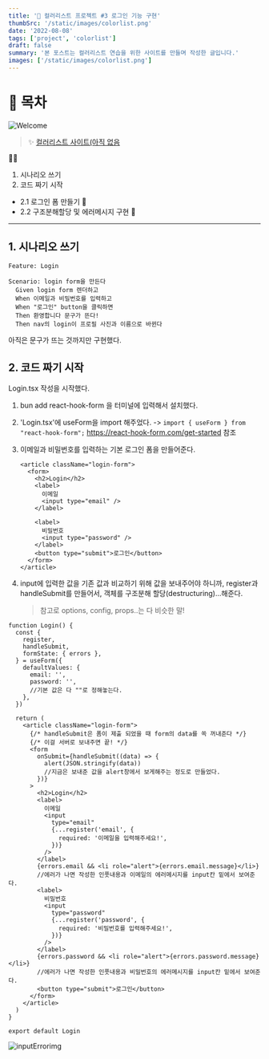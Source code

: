 ```yaml
---
title: '🎉 컬러리스트 프로젝트 #3 로그인 기능 구현'
thumbSrc: '/static/images/colorlist.png'
date: '2022-08-08'
tags: ['project', 'colorlist']
draft: false
summary: '본 포스트는 컬러리스트 연습을 위한 사이트를 만들며 작성한 글입니다.'
images: ['/static/images/colorlist.png']
---
```


# 📌 목차

![Welcome](/static/images/colorlist.png)

> ✨ [컬러리스트 사이트(아직 없음](https://www.)

💁🏻

1. 시나리오 쓰기
2. 코드 짜기 시작

- 2.1 로그인 폼 만들기 🥚
- 2.2 구조분해할당 및 에러메시지 구현 🥚

---

## 1. 시나리오 쓰기

```feature
Feature: Login

Scenario: login form을 만든다
  Given login form 렌더하고
  When 이메일과 비밀번호를 입력하고
  When "로그인" button을 클릭하면
  Then 환영합니다 문구가 뜬다!
  Then nav의 login이 프로필 사진과 이름으로 바뀐다
```

아직은 문구가 뜨는 것까지만 구현했다.

## 2. 코드 짜기 시작

Login.tsx 작성을 시작했다.

1. bun add react-hook-form 을 터미널에 입력해서 설치했다.
2. 'Login.tsx'에 useForm을 import 해주었다.
   -> `import { useForm } from "react-hook-form";` <ln />
   https://react-hook-form.com/get-started 참조
3. 이메일과 비밀번호를 입력하는 기본 로그인 폼을 만들어준다.

   ```tsx
   <article className="login-form">
     <form>
       <h2>Login</h2>
       <label>
         이메일
         <input type="email" />
       </label>

       <label>
         비밀번호
         <input type="password" />
       </label>
       <button type="submit">로그인</button>
     </form>
   </article>
   ```

4. input에 입력한 값을 기존 값과 비교하기 위해 값을 보내주어야 하니까, <ln />
   register과 handleSubmit를 만들어서, 객체를 구조분해 할당(destructuring)...해준다.

   > 참고로 options, config, props..는 다 비슷한 말!

```tsx
function Login() {
  const {
    register,
    handleSubmit,
    formState: { errors },
  } = useForm({
    defaultValues: {
      email: '',
      password: '',
      //기본 값은 다 ""로 정해놓는다.
    },
  })

  return (
    <article className="login-form">
      {/* handleSubmit은 폼이 제출 되었을 때 form의 data를 쏙 꺼내준다 */}
      {/* 이걸 서버로 보내주면 끝! */}
      <form
        onSubmit={handleSubmit((data) => {
          alert(JSON.stringify(data))
          //지금은 보내준 값을 alert창에서 보게해주는 정도로 만들었다.
        })}
      >
        <h2>Login</h2>
        <label>
          이메일
          <input
            type="email"
            {...register('email', {
              required: '이메일을 입력해주세요!',
            })}
          />
        </label>
        {errors.email && <li role="alert">{errors.email.message}</li>}
        //에러가 나면 작성한 인풋내용과 이메일의 에러메시지를 input칸 밑에서 보여준다.
        <label>
          비밀번호
          <input
            type="password"
            {...register('password', {
              required: '비밀번호를 입력해주세요!',
            })}
          />
        </label>
        {errors.password && <li role="alert">{errors.password.message}</li>}
        //에러가 나면 작성한 인풋내용과 비밀번호의 에러메시지를 input칸 밑에서 보여준다.
        <button type="submit">로그인</button>
      </form>
    </article>
  )
}

export default Login
```

![inputErrorimg](/static/images/inputError.webp)

